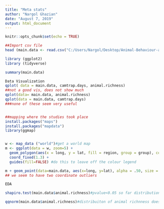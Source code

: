```yaml
---
title: "Meta stats"
author: "Nargol Ghazian"
date: "August 7, 2019"
output: html_document
---
```


```r
knitr::opts_chunk$set(echo = TRUE)
```

```r
##Import csv file 
head (main.data <- read.csv("C:/Users/Nargol/Desktop/Animal-Behaviour-and-Climate-project/CH1/META/data extracted final.csv"))

library (ggplot2)
library (tidyverse)

summary(main.data)

```

```r
Data Visualization
qplot( data = main.data, camtrap.days, animal.richness)
##not a good vis, does not show much
qplot(data= main.data, animal.richness)
qplot(data = main.data, camtrap.days)
###none of these seem very useful


##mapping where the studies took place
install.packages("maps")
install.packages("mapdata")
library(ggmap)


w <- map_data ("world")#get a world map 
m <- ggplot(data = w, zoom=5) + 
  geom_polygon(aes(x = long, y = lat, fill = region, group = group), color = "black", size=0.1) + 
  coord_fixed(1.3) +
  guides(fill=FALSE) #do this to leave off the colour legend

m + geom_point(data=main.data, aes(x=long, y=lat), alpha = .50, size = 1, color = "blue")
## we seem to have two coordinate outliers


```

```r
EDA

shapiro.test(main.data$animal.richness)#pvalue<0.05 so far distribution is not normal

qqnorm(main.data$animal.richness)#distribuiton of animal richnness does not appear normal, outliers on both ends



```

